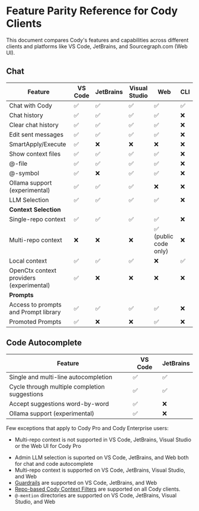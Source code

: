 # Feature Parity Reference for Cody Clients

<p className="subtitle">This document compares Cody's features and capabilities across different clients and platforms like VS Code, JetBrains, and Sourcegraph.com (Web UI).</p>

## Chat
|               **Feature**                | **VS Code** | **JetBrains** | **Visual Studio** |       **Web**        | **CLI** |
| ---------------------------------------- | ----------- | ------------- | ----------------- | -------------------- | ------- |
| Chat with Cody                           | ✅           | ✅             | ✅                 | ✅                    | ✅       |
| Chat history                             | ✅           | ✅             | ✅                 | ✅                    | ❌       |
| Clear chat history                       | ✅           | ✅             | ✅                 | ✅                    | ❌       |
| Edit sent messages                       | ✅           | ✅             | ✅                 | ✅                    | ❌       |
| SmartApply/Execute                       | ✅           | ❌             | ❌                 | ❌                    | ❌       |
| Show context files                       | ✅           | ✅             | ✅                 | ✅                    | ❌       |
| @-file                                   | ✅           | ✅             | ✅                 | ✅                    | ❌       |
| @-symbol                                 | ✅           | ❌             | ✅                 | ✅                    | ❌       |
| Ollama support (experimental)            | ✅           | ✅             | ✅                 | ❌                    | ❌       |
| LLM Selection                            | ✅           | ✅             | ✅                 | ✅                    | ❌       |
| **Context Selection**                    |             |               |                   |                      |         |
| Single-repo context                      | ✅           | ✅             | ✅                 | ✅                    | ❌       |
| Multi-repo context                       | ❌           | ❌             | ❌                 | ✅ (public code only) | ❌       |
| Local context                            | ✅           | ✅             | ✅                 | ❌                    | ✅       |
| OpenCtx context providers (experimental) | ✅           | ❌             | ❌                 | ❌                    | ❌       |
| **Prompts**                              |             |               |                   |                      |         |
| Access to prompts and Prompt library     | ✅           | ✅             | ✅                 | ✅                    | ❌       |
| Promoted Prompts                         | ✅           | ❌             | ❌                 | ✅                    | ❌       |

## Code Autocomplete

|                  **Feature**                  | **VS Code** | **JetBrains** |
| --------------------------------------------- | ----------- | ------------- |
| Single and multi-line autocompletion          | ✅           | ✅             |
| Cycle through multiple completion suggestions | ✅           | ✅             |
| Accept suggestions word-by-word               | ✅           | ❌             |
| Ollama support (experimental)                 | ✅           | ❌             |

Few exceptions that apply to Cody Pro and Cody Enterprise users:

<Accordion title="For Cody Pro">

- Multi-repo context is not supported in VS Code, JetBrains, Visual Studio or the Web UI for Cody Pro

</Accordion>

<Accordion title="For Cody Enterprise">

- Admin LLM selection is suported on VS Code, JetBrains, and Web both for chat and code autocomplete
- Multi-repo context is supported on VS Code, JetBrains, Visual Studio, and Web
- [Guardrails](/cody/clients/enable-cody-enterprise#guardrails) are supported on VS Code, JetBrains, and Web
- [Repo-based Cody Context Filters](/cody/capabilities/ignore-context#cody-context-filters) are supported on all Cody clients.
- `@-mention` directories are supported on VS Code, JetBrains, Visual Studio, and Web

</Accordion>
